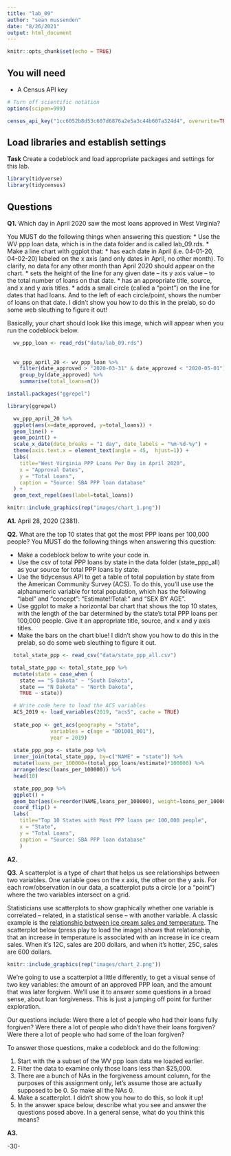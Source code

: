 ```yaml
---
title: "lab_09"
author: "sean mussenden"
date: "8/26/2021"
output: html_document
---
```


```r
knitr::opts_chunk$set(echo = TRUE)
```

## You will need

* A Census API key

```r
# Turn off scientific notation
options(scipen=999)
```

```r
census_api_key("1cc6052b8d53c607d6876a2e5a3c44b607a324d4", overwrite=TRUE)
```

## Load libraries and establish settings

**Task** Create a codeblock and load appropriate packages and settings for this lab.

```r
library(tidyverse)
library(tidycensus)
```

## Questions

**Q1.** Which day in April 2020 saw the most loans approved in West Virginia? 

You MUST do the following things when answering this question:
* Use the WV ppp loan data, which is in the data folder and is called lab_09.rds.
* Make a line chart with ggplot that:
  * has each date in April (i.e. 04-01-20, 04-02-20) labeled on the x axis (and only dates in April, no other month). To clarify, no data for any other month than April 2020 should appear on the chart. 
  * sets the height of the line for any given date -- its y axis value -- to the total number of loans on that date.
  * has an appropriate title, source, and x and y axis titles. 
  * adds a small circle (called a "point") on the line for dates that had loans. And to the left of each circle/point, shows the number of loans on that date.  I didn't show you how to do this in the prelab, so do some web sleuthing to figure it out! 

Basically, your chart should look like this image, which will appear when you run the codeblock below. 

```r
  wv_ppp_loan <- read_rds("data/lab_09.rds")
  
  
  wv_ppp_april_20 <- wv_ppp_loan %>%
    filter(date_approved > "2020-03-31" & date_approved < "2020-05-01") %>%
    group_by(date_approved) %>%
    summarise(total_loans=n())

```

```r
install.packages("ggrepel")
```

```r
library(ggrepel)
```


```r
  wv_ppp_april_20 %>%
  ggplot(aes(x=date_approved, y=total_loans)) + 
  geom_line() +
  geom_point() +
  scale_x_date(date_breaks = "1 day", date_labels = "%m-%d-%y") +
  theme(axis.text.x = element_text(angle = 45,  hjust=1)) +
  labs(
    title="West Virginia PPP Loans Per Day in April 2020",
    x = "Approval Dates",
    y = "Total Loans",
    caption = "Source: SBA PPP loan database"
  ) +
  geom_text_repel(aes(label=total_loans))

```



```r
knitr::include_graphics(rep("images/chart_1.png"))
```
**A1.** April 28, 2020 (2381).

**Q2.** What are the top 10 states that got the most PPP loans per 100,000 people? You MUST do the following things when answering this question:

* Make a codeblock below to write your code in.
* Use the csv of total PPP loans by state in the data folder (state_ppp_all) as your source for total PPP loans by state.  
* Use the tidycensus API to get a table of total population by state from the American Community Survey (ACS). To do this, you'll use use the alphanumeric variable for total population, which has the following "label" and "concept": "Estimate!!Total:" and "SEX BY AGE".  
* Use ggplot to make a horizontal bar chart that shows the top 10 states, with the length of the bar determined by the state's total PPP loans per 100,000 people. Give it an appropriate title, source, and x and y axis titles. 
* Make the bars on the chart blue! I didn't show you how to do this in the prelab, so do some web sleuthing to figure it out.  

```r
  total_state_ppp <- read_csv("data/state_ppp_all.csv")

 total_state_ppp <- total_state_ppp %>%
  mutate(state = case_when (
    state == "S Dakota" ~ "South Dakota",
    state == "N Dakota" ~ "North Dakota",
    TRUE ~ state))

  # Write code here to load the ACS variables
  ACS_2019 <- load_variables(2019, "acs5", cache = TRUE)
  
  state_pop <- get_acs(geography = "state",
              variables = c(age = "B01001_001"),
              year = 2019)
  
  state_ppp_pop <- state_pop %>%
  inner_join(total_state_ppp, by=c("NAME" = "state")) %>%
  mutate(loans_per_100000=(total_ppp_loans/estimate)*100000) %>%
  arrange(desc(loans_per_100000)) %>%
  head(10)

  state_ppp_pop %>%
  ggplot() +
  geom_bar(aes(x=reorder(NAME,loans_per_100000), weight=loans_per_100000), fill="Blue") +
  coord_flip() +
  labs(
    title="Top 10 States with Most PPP loans per 100,000 people",
    x = "State",
    y = "Total Loans",
    caption = "Source: SBA PPP loan database"
    ) 
```

**A2.** 

**Q3.**  A scatterplot is a type of chart that helps us see relationships between two variables. One variable goes on the x axis, the other on the y axis.  For each row/observation in our data, a scatterplot puts a circle (or a "point") where the two variables intersect on a grid. 

Statisticians use scatterplots to show graphically whether one variable is correlated -- related, in a statistical sense -- with another variable.  A classic example is the [relationship between ice cream sales and temperature](https://www.mathsisfun.com/data/scatter-xy-plots.html).  The scatterplot below (press play to load the image) shows that relationship, that an increase in temperature is associated with an increase in ice cream sales. When it's 12C, sales are 200 dollars, and when it's hotter, 25C, sales are 600 dollars.

```r
knitr::include_graphics(rep("images/chart_2.png"))
```

We're going to use a scatterplot a little differently, to get a visual sense of two key variables: the amount of an approved PPP loan, and the amount that was later forgiven. We'll use it to answer some questions in a broad sense, about loan forgiveness.  This is just a jumping off point for further exploration. 

Our questions include: Were there a lot of people who had their loans fully forgiven?  Were there a lot of people who didn't have their loans forgiven? Were there a lot of people who had some of the loan forgiven? 

To answer those questions, make a codeblock and do the following:

1. Start with the a subset of the WV ppp loan data we loaded earlier.
2. Filter the data to examine only those loans less than $25,000.
3. There are a bunch of NAs in the forgiveness amount column, for the purposes of this assignment only, let's assume those are actually supposed to be 0. So make all the NAs 0. 
4. Make a scatterplot. I didn't show you how to do this, so look it up! 
5. In the answer space below, describe what you see and answer the questions posed above.  In a general sense, what do you think this means?  

**A3.**  


-30-

